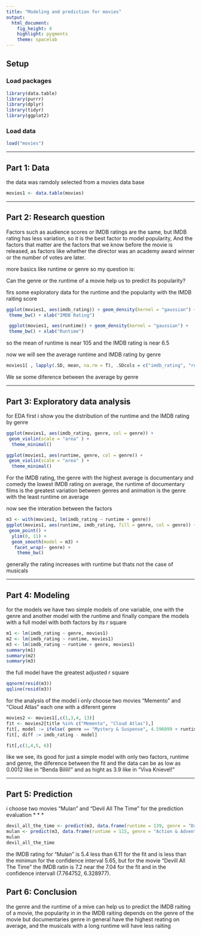 ---
title: "Modeling and prediction for movies"
output: 
  html_document: 
    fig_height: 4
    highlight: pygments
    theme: spacelab
---

## Setup

### Load packages

```{r load-packages11, message = FALSE}
library(data.table)
library(purrr)
library(dplyr)
library(tidyr)
library(ggplot2)
```

### Load data


```{r load-data10}
load("movies")
```



* * *

## Part 1: Data

the data was ramdoly selected from a movies data base 

```{r load-data9}
movies1 <- data.table(movies)
```

* * *

## Part 2: Research question

Factors such as audience scores or IMDB ratings are the same, but IMDB rating has less variation, so it is the best factor to model popularity,
And the factors that matter are the factors that we know before the movie is released, as factors like whether the director was an academy award winner or the number of votes are later.

more basics like runtime or genre so my question is:

Can the genre or the runtime of a movie help us to predict its popularity?

firs some exploratory data for the runtime and the popularity with the IMDB raiting score 

```{r load-data8}
ggplot(movies1, aes(imdb_rating)) + geom_density(kernel = "gaussian") + 
 theme_bw() + xlab("IMDB Rating")

 ggplot(movies1, aes(runtime)) + geom_density(kernel = "gaussian") + 
 theme_bw() + xlab("Runtime")

```
so the mean of runtime is near 105 and the IMDB rating is near 6.5

now we will see the average runtime and IMDB rating by genre

```{r load-data7}
movies1[ , lapply(.SD, mean, na.rm = T), .SDcols = c("imdb_rating", "runtime"), by = "genre"]
```
We se some diference between the average  by genre

* * *

## Part 3: Exploratory data analysis


for EDA first i show you the distribution of the runtime and the IMDB rating by genre

```{r load-data6}
ggplot(movies1, aes(imdb_rating, genre, col = genre)) + 
 geom_violin(scale = "area" ) +
  theme_minimal()

ggplot(movies1, aes(runtime, genre, col = genre)) + 
 geom_violin(scale = "area" ) +
  theme_minimal()
```
For the IMDB rating, the genre with the highest average is documentary and comedy the lowest IMDB rating on average,
the runtime of documentary films is the greatest variation between genres and animation is the genre with the least runtime on average

now see the interation between the factors

```{r load-data5, warning = F, message = F}
m3 <- with(movies1, lm(imdb_rating ~ runtime + genre))
ggplot(movies1, aes(runtime, imdb_rating, fill = genre, col = genre)) + 
 geom_point() +
  ylim(0, 11) +
  geom_smooth(model = m3) +
   facet_wrap(~ genre) +
    theme_bw()
```

generally the rating increases with runtime but thats not the case of musicals


* * *

## Part 4: Modeling


for the models we have two simple models of one variable,  one with  the genre and another model with the runtime
and finally compare the models with a full model with both factors by its r square

```{r load-data4}
m1 <- lm(imdb_rating ~ genre, movies1)
m2 <- lm(imdb_rating ~ runtime, movies1)
m3 <- lm(imdb_rating ~ runtime + genre, movies1)
summary(m1)
summary(m2)
summary(m3)
```
the full model have the greatest adjusted r square 

```{r load-data3}
qqnorm(resid(m3))
qqline(resid(m3))
```

for the analysis of the model i only choose two movies "Memento" and "Cloud Atlas" each one with a diferent genre


```{r load-data2}
movies2 <- movies1[,c(1,3,4, 13)]
fit <- movies2[title %in% c("Memento", "Cloud Atlas"),]
fit[, model := ifelse( genre == "Mystery & Suspense", 4.596099 + runtime*0.013243 + 0.424538, ifelse(genre == "Drama", 4.596099 + runtime*0.013243 + 0.609926, 0))]
fit[, diff := imdb_rating - model]

fit[,c(1,4,5, 6)]
```
like we see, its good for just a simple model with only two factors, runtime and genre, the diference between the fit and the data can be as low as 0.0012 like in "Benda Bilili!" and as hight as 3.9 like in "Viva Knievel!"

* * *

## Part 5: Prediction

i choose two movies "Mulan" and "Devil All The Time" for the prediction evaluation 
* * *

```{r load-data1}
devil_all_the_time <- predict(m3, data.frame(runtime = 139, genre = "Drama")) + c(1, -1)*(0.127896 + 0.237685) * qt(.975, 638)
mulan <- predict(m3, data.frame(runtime = 115, genre = "Action & Adventure")) + c(1, -1)*(0.237685) * qt(.975, 638)
mulan
devil_all_the_time
```
the IMDB rating for "Mulan" is 5.4 less than 6.11 for the fit and is less than the minimun for the confidence interval 5.65, but for the movie "Devill All The Time" the IMDB ratin is 7.2 near the 7.04 for the fit and in the confidence intervall (7.764752, 6.328977).


## Part 6: Conclusion

the genre and the runtime of a mive can help us to predict the IMDB raiting of a movie, the popularity in in the IMDB raiting depends on the genre of the movie but documentaries genre in general have the highest reating on average, and the musicals with a long runtime will have less raiting